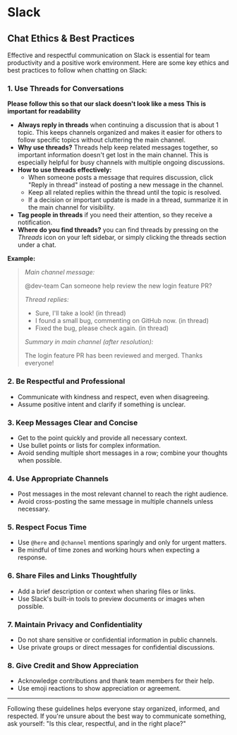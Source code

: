 # Slack 

## Chat Ethics & Best Practices

Effective and respectful communication on Slack is essential for team productivity and a positive work environment. Here are some key ethics and best practices to follow when chatting on Slack:

### 1. Use Threads for Conversations
**Please follow this so that our slack doesn't look like a mess**
**This is important for readability**
- **Always reply in threads** when continuing a discussion that is about 1 topic. This keeps channels organized and makes it easier for others to follow specific topics without cluttering the main channel.
- **Why use threads?** Threads help keep related messages together, so important information doesn't get lost in the main channel. This is especially helpful for busy channels with multiple ongoing discussions.
- **How to use threads effectively:**
  - When someone posts a message that requires discussion, click "Reply in thread" instead of posting a new message in the channel.
  - Keep all related replies within the thread until the topic is resolved.
  - If a decision or important update is made in a thread, summarize it in the main channel for visibility.
- **Tag people in threads** if you need their attention, so they receive a notification.
- **Where do you find threads?** you can find threads by pressing on the *Threads* icon on your left sidebar, or simply clicking the threads section under a chat. 

**Example:**

> *Main channel message:*
> 
> @dev-team Can someone help review the new login feature PR?
>
> *Thread replies:*
> - Sure, I'll take a look! (in thread)
> - I found a small bug, commenting on GitHub now. (in thread)
> - Fixed the bug, please check again. (in thread)
>
> *Summary in main channel (after resolution):*
> 
> The login feature PR has been reviewed and merged. Thanks everyone!

### 2. Be Respectful and Professional
- Communicate with kindness and respect, even when disagreeing.
- Assume positive intent and clarify if something is unclear.

### 3. Keep Messages Clear and Concise
- Get to the point quickly and provide all necessary context.
- Use bullet points or lists for complex information.
- Avoid sending multiple short messages in a row; combine your thoughts when possible.

### 4. Use Appropriate Channels
- Post messages in the most relevant channel to reach the right audience.
- Avoid cross-posting the same message in multiple channels unless necessary.

### 5. Respect Focus Time
- Use `@here` and `@channel` mentions sparingly and only for urgent matters.
- Be mindful of time zones and working hours when expecting a response.

### 6. Share Files and Links Thoughtfully
- Add a brief description or context when sharing files or links.
- Use Slack's built-in tools to preview documents or images when possible.

### 7. Maintain Privacy and Confidentiality
- Do not share sensitive or confidential information in public channels.
- Use private groups or direct messages for confidential discussions.

### 8. Give Credit and Show Appreciation
- Acknowledge contributions and thank team members for their help.
- Use emoji reactions to show appreciation or agreement.

---

Following these guidelines helps everyone stay organized, informed, and respected. If you're unsure about the best way to communicate something, ask yourself: "Is this clear, respectful, and in the right place?"

